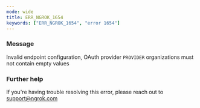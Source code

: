 ```yaml
---
mode: wide
title: ERR_NGROK_1654
keywords: ["ERR_NGROK_1654", "error 1654"]
---
```



### Message

Invalid endpoint configuration, OAuth provider `PROVIDER` organizations must not contain empty values

<ErrorDetails />

### Further help

If you're having trouble resolving this error, please reach out to [support@ngrok.com](mailto:support@ngrok.com?subject=Help%20with%20ERR_NGROK_1654)
